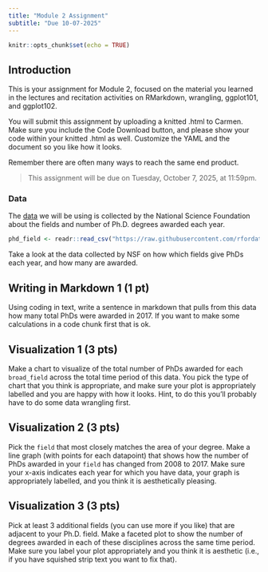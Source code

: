 ```yaml
---
title: "Module 2 Assignment"
subtitle: "Due 10-07-2025"
---
```



```r
knitr::opts_chunk$set(echo = TRUE)
```

## Introduction
This is your assignment for Module 2, focused on the material you learned in the lectures and recitation activities on RMarkdown, wrangling, ggplot101, and ggplot102. 

You will submit this assignment by uploading a knitted .html to Carmen. Make sure you include the Code Download button, and please show your code within your knitted .html as well. Customize the YAML and the document so you like how it looks.

Remember there are often many ways to reach the same end product.

> This assignment will be due on Tuesday, October 7, 2025, at 11:59pm.

### Data
The [data](https://github.com/rfordatascience/tidytuesday/tree/master/data/2019/2019-02-19) we will be using is collected by the National Science Foundation about the fields and number of Ph.D. degrees awarded each year.
```r
phd_field <- readr::read_csv("https://raw.githubusercontent.com/rfordatascience/tidytuesday/master/data/2019/2019-02-19/phd_by_field.csv")
```

Take a look at the data collected by NSF on how which fields give PhDs each year, and how many are awarded.

## Writing in Markdown 1 (1 pt)

Using coding in text, write a sentence in markdown that pulls from this data how many total PhDs were awarded in 2017. If you want to make some calculations in a code chunk first that is ok.

## Visualization 1 (3 pts)

Make a chart to visualize of the total number of PhDs awarded for each `broad_field` across the total time period of this data. You pick the type of chart that you think is appropriate, and make sure your plot is appropriately labelled and you are happy with how it looks. Hint, to do this you'll probably have to do some data wrangling first.


## Visualization 2 (3 pts)

Pick the `field` that most closely matches the area of your degree. Make a line graph (with points for each datapoint) that shows how the number of PhDs awarded in your `field` has changed from 2008 to 2017. Make sure your x-axis indicates each year for which you have data, your graph is appropriately labelled, and you think it is aesthetically pleasing.


## Visualization 3 (3 pts)

Pick at least 3 additional fields (you can use more if you like) that are adjacent to your Ph.D. field. Make a faceted plot to show the number of degrees awarded in each of these disciplines across the same time period. Make sure you label your plot appropriately and you think it is aesthetic (i.e., if you have squished strip text you want to fix that).
